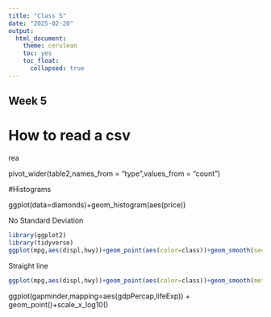 ```yaml
---
title: "Class 5"
date: "2025-02-20"
output: 
  html_document:
    theme: cerulean
    toc: yes
    toc_float:
      collapsed: true
---
```


## Week 5

# How to read a csv

rea

pivot_wider(table2,names_from = "type",values_from = "count")

#Histograms

ggplot(data=diamonds)+geom_histogram(aes(price)) 


No Standard Deviation
```r
library(ggplot2)
library(tidyverse)
ggplot(mpg,aes(displ,hwy))+geom_point(aes(color=class))+geom_smooth(se=FALSE)
```


Straight line 
```r
ggplot(mpg,aes(displ,hwy))+geom_point(aes(color=class))+geom_smooth(method="lm")
```

ggplot(gapminder,mapping=aes(gdpPercap,lifeExp)) + geom_point()+scale_x_log10()

